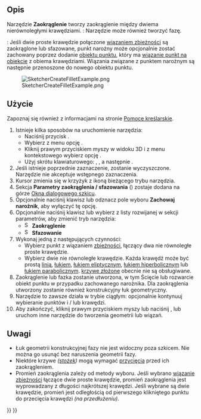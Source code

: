 <languages/>

{{Docnav/pl
|[[Sketcher_ToggleActiveConstraint/pl|Przełącz aktywność wiązania]]
|[[Sketcher_CreateChamfer/pl|Utwórz sfazowanie]]
|[[Sketcher_Workbench/pl|środowisko pracy Szkicownik]]
|IconL=Sketcher_ToggleActiveConstraint.svg
|IconR=Sketcher_CreateChamfer.svg
|IconC=Workbench_Sketcher.svg
}}

{{GuiCommand/pl
|Name=Sketcher CreateFillet
|Name/pl=Szkicownik: Utwórz zaokrąglenie
|MenuLocation=Szkic → Narzędzia szkicownika → Utwórz zaokrąglenie
|Workbenches=[[Sketcher_Workbench/pl|Szkicownik]]
|Shortcut={{KEY|G}} {{KEY|F}} {{KEY|F}}
|SeeAlso=
}}

<span id="Description"></span>
==Opis==

Narzędzie '''Zaokrąglenie''' tworzy zaokrąglenie między dwiema nierównoległymi krawędziami. {{Version/pl|1.0}}: Narzędzie może również tworzyć fazę.

{{Version/pl|1.0}}: Jeśli dwie proste krawędzie połączone [[Sketcher_ConstrainCoincident/pl|wiązaniem zbieżności]] są zaokrąglone lub sfazowane, punkt narożny może opcjonalnie zostać zachowany poprzez dodanie [[Sketcher_CreatePoint/pl|obiektu punktu]], który ma [[Sketcher_ConstrainPointOnObject/pl|wiązanie punkt na obiekcie]] z obiema krawędziami. Wiązania związane z punktem narożnym są następnie przenoszone do nowego obiektu punktu.

[[Image:SketcherCreateFilletExample.png‎]]

<span id="Usage"></span>
==Użycie==

Zapoznaj się również z informacjami na stronie [[Sketcher_Workbench/pl#Pomoce_kreślarskie|Pomoce kreślarskie]].

# Istnieje kilka sposobów na uruchomienie narzędzia:
#* Naciśnij przycisk {{Button|[[Image:Sketcher_CreateFillet.svg|16px]] '''Utwórz zaokrąglenie'''}}.
#* Wybierz z menu opcję {{MenuCommand|Szkic → Narzędzia szkicownika → [[Image:Sketcher_CreateFillet.svg|16px]] Utwórz zaokrąglenie}}.
#* Kliknij prawym przyciskiem myszy w widoku 3D i z menu kontekstowego wybierz opcję {{MenuCommand|[[Image:Sketcher_CreateFillet.svg|16px]] Utwórz zaokrąglenie}}.
#* Użyj skrótu klawiaturowego: {{KEY|G}}, {{KEY|F}}, a następnie {{KEY|F}}.
# Jeśli istnieje poprzednie zaznaczenie, zostanie wyczyszczone. Narzędzie nie akceptuje wstępnego zaznaczenia.
# Kursor zmienia się w krzyżyk z ikoną bieżącego trybu narzędzia.
# Sekcja '''Parametry zaokrąglenia / sfazowania''' ({{Version/pl|1.0}}) zostaje dodana na górze [[Sketcher_Dialog/pl|Okna dialogowego szkicu]].
# Opcjonalnie naciśnij klawisz {{KEY|U}} lub odznacz pole wyboru '''Zachowaj narożnik''', aby wyłączyć tę opcję. {{Version/pl|1.0}}
# Opcjonalnie naciśnij klawisz {{KEY|M}} lub wybierz z listy rozwijanej w sekcji parametrów, aby zmienić tryb narzędzia:
#* [[Image:Sketcher_CreateFillet.svg|16px]] '''Zaokrąglenie'''
#* [[Image:Sketcher_CreateChamfer.svg|16px]] '''Sfazowanie'''
# Wykonaj jedną z następujących czynności:
#* Wybierz punkt z wiązaniem [[Sketcher_ConstrainCoincident/pl|zbieżności]], łączący dwa nie równoległe proste krawędzie.
#* Wybierz dwie nie równoległe krawędzie. Każda krawędź może być prostą [[Sketcher_CreateLine/pl|linią]], [[Sketcher_CreateArc/pl|łukiem]], [[Sketcher_CreateArcOfEllipse/pl|łukiem eliptycznym]], [[Sketcher_CreateArcOfHyperbola/pl|łukiem hiperbolicznym]] lub [[Sketcher_CreateArcOfParabola/pl|łukiem parabolicznym]]. [[Sketcher_Workbench#Sketcher_CompCreateBSpline|krzywe złożone]] obecnie nie są obsługiwane.
# Zaokrąglenie lub fazka zostanie utworzona, w tym Ścięcie lub rozwarcie obiekt punktu w przypadku zachowanego narożnika. Dla zaokrąglenia utworzony zostanie również konstrukcyjny łuk geometryczny.
# Narzędzie to zawsze działa w trybie ciągłym: opcjonalnie kontynuuj wybieranie punktów i / lub krawędzi.
# Aby zakończyć, kliknij prawym przyciskiem myszy lub naciśnij {{KEY|Esc}}, lub uruchom inne narzędzie do tworzenia geometrii lub wiązań.

<span id="Notes"></span>
==Uwagi== 

* Łuk geometrii konstrukcyjnej fazy nie jest widoczny poza szkicem. Nie można go usunąć bez naruszenia geometrii fazy.
* Niektóre krzywe ''([[Sketcher_Workbench/pl#Sketcher_CompCreateConic|stożek]])''  mogą wymagać [[Sketcher_Trimming/pl|przycięcia]] przed ich zaokrągleniem.
* Promień zaokrąglenia zależy od metody wyboru. Jeśli wybrano [[Sketcher_ConstrainCoincident/pl|wiązanie zbieżności]] łączące dwie proste krawędzie, promień zaokrąglenia jest wyprowadzany z długości najkrótszej krawędzi. Jeśli wybrane są dwie krawędzie, promień jest odległością od pierwszego klikniętego punktu do przecięcia krawędzi ''(na przedłużeniu)''.


{{Docnav/pl
|[[Sketcher_ToggleActiveConstraint/pl|Przełącz aktywność wiązania]]
|[[Sketcher_CreateChamfer/pl|Utwórz sfazowanie]]
|[[Sketcher_Workbench/pl|środowisko pracy Szkicownik]]
|IconL=Sketcher_ToggleActiveConstraint.svg
|IconR=Sketcher_CreateChamfer.svg
|IconC=Workbench_Sketcher.svg
}}

{{Sketcher_Tools_navi{{#translation:}}}}
{{Userdocnavi{{#translation:}}}}